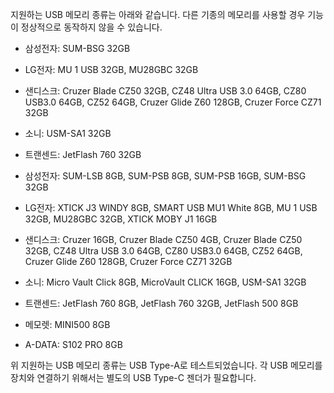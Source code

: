 지원하는 USB 메모리 종류는 아래와 같습니다. 다른 기종의 메모리를 사용할 경우 기능이 정상적으로 동작하지 않을 수 있습니다.

<Xclude product='xstation_2'>

* 삼성전자: SUM-BSG 32GB

* LG전자: MU 1 USB 32GB, MU28GBC 32GB

* 샌디스크: Cruzer Blade CZ50 32GB, CZ48 Ultra USB 3.0 64GB, CZ80 USB3.0 64GB, CZ52 64GB, Cruzer Glide Z60 128GB, Cruzer Force CZ71 32GB

* 소니: USM-SA1 32GB

* 트랜센드: JetFlash 760 32GB

</Xclude>

<Include product='xstation_2'>

* 삼성전자: SUM-LSB 8GB, SUM-PSB 8GB, SUM-PSB 16GB, SUM-BSG 32GB

* LG전자: XTICK J3 WINDY 8GB, SMART USB MU1 White 8GB, MU 1 USB 32GB, MU28GBC 32GB, XTICK MOBY J1 16GB

* 샌디스크: Cruzer 16GB, Cruzer Blade CZ50 4GB, Cruzer Blade CZ50 32GB, CZ48 Ultra USB 3.0 64GB, CZ80 USB3.0 64GB, CZ52 64GB, Cruzer Glide Z60 128GB, Cruzer Force CZ71 32GB

* 소니: Micro Vault Click 8GB, MicroVault CLICK 16GB, USM-SA1 32GB

* 트랜센드: JetFlash 760 8GB, JetFlash 760 32GB, JetFlash 500 8GB

* 메모렛: MINI500 8GB

* A-DATA: S102 PRO 8GB

</Include>

위 지원하는 USB 메모리 종류는 USB Type-A로 테스트되었습니다. 각 USB 메모리를 장치와 연결하기 위해서는 별도의 USB Type-C 젠더가 필요합니다.